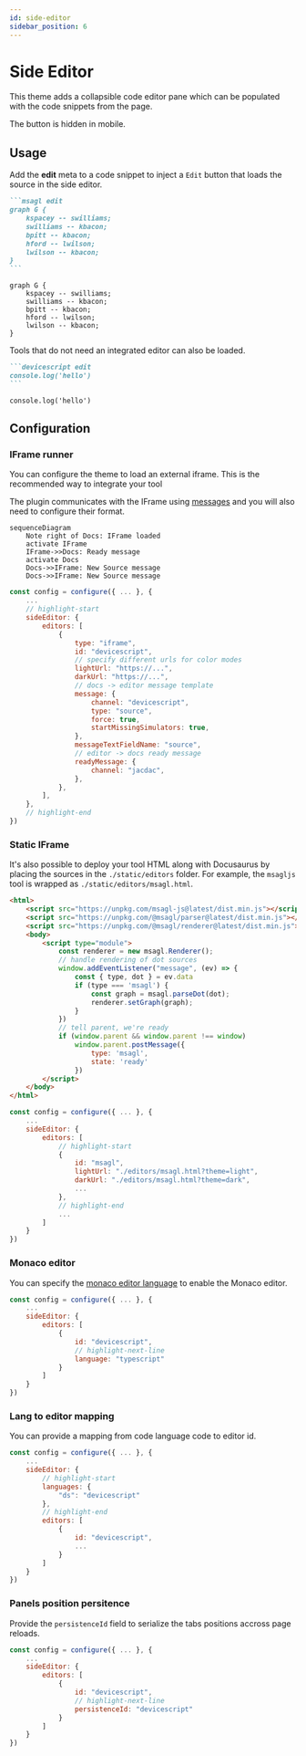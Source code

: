 ```yaml
---
id: side-editor
sidebar_position: 6
---
```



# Side Editor

This theme adds a collapsible code editor pane
which can be populated with the code snippets
from the page.

The button is hidden in mobile.

## Usage

Add the **edit** meta to a code snippet to inject a `Edit` button that loads the source in the side editor.

````markdown
```msagl edit
graph G {
    kspacey -- swilliams;
    swilliams -- kbacon;
    bpitt -- kbacon;
    hford -- lwilson;
    lwilson -- kbacon;
}
```
````

<BrowserWindow>

```msagl edit
graph G {
    kspacey -- swilliams;
    swilliams -- kbacon;
    bpitt -- kbacon;
    hford -- lwilson;
    lwilson -- kbacon;
}
```

</BrowserWindow>

Tools that do not need an integrated editor can also be loaded.

````markdown
```devicescript edit
console.log('hello')
```
````

<BrowserWindow>

```devicescript edit
console.log('hello')
```

</BrowserWindow>


## Configuration

### IFrame runner

You can configure the theme to load an external iframe. This is the recommended way to integrate your tool

The plugin communicates with the IFrame using [messages](https://developer.mozilla.org/en-US/docs/Web/API/Window/postMessage)
and you will also need to configure their format.

```mermaid
sequenceDiagram
    Note right of Docs: IFrame loaded
    activate IFrame
    IFrame->>Docs: Ready message
    activate Docs
    Docs->>IFrame: New Source message
    Docs->>IFrame: New Source message
```

```js title="./docusaurus.config.js"
const config = configure({ ... }, {
    ...
    // highlight-start
    sideEditor: {
        editors: [
            {
                type: "iframe",
                id: "devicescript",
                // specify different urls for color modes
                lightUrl: "https://...",
                darkUrl: "https://...",
                // docs -> editor message template
                message: {
                    channel: "devicescript",
                    type: "source",
                    force: true,
                    startMissingSimulators: true,
                },
                messageTextFieldName: "source",
                // editor -> docs ready message
                readyMessage: {
                    channel: "jacdac",
                },
            },
        ],
    },
    // highlight-end
})
```

### Static IFrame

It's also possible to deploy your tool HTML along with Docusaurus by placing the sources in the `./static/editors` folder.
For example, the `msagljs` tool is wrapped as `./static/editors/msagl.html`.

```html title="./static/editors/msagl.html"
<html>
    <script src="https://unpkg.com/msagl-js@latest/dist.min.js"></script>
    <script src="https://unpkg.com/@msagl/parser@latest/dist.min.js"></script>
    <script src="https://unpkg.com/@msagl/renderer@latest/dist.min.js"></script>
    <body>
        <script type="module">
            const renderer = new msagl.Renderer();
            // handle rendering of dot sources
            window.addEventListener("message", (ev) => {
                const { type, dot } = ev.data
                if (type === 'msagl') {
                    const graph = msagl.parseDot(dot);
                    renderer.setGraph(graph);
                }
            })
            // tell parent, we're ready
            if (window.parent && window.parent !== window)
                window.parent.postMessage({
                    type: 'msagl',
                    state: 'ready'
                })
        </script>
    </body>
</html>
```

```js title="./docusaurus.config.js"
const config = configure({ ... }, {
    ...
    sideEditor: {
        editors: [
            // highlight-start
            {
                id: "msagl",
                lightUrl: "./editors/msagl.html?theme=light",
                darkUrl: "./editors/msagl.html?theme=dark",
                ...
            },
            // highlight-end
            ...
        ]
    }
})
```

### Monaco editor

You can specify the [monaco editor language](https://microsoft.github.io/monaco-editor/)
to enable the Monaco editor.

```js title="./docusaurus.config.js"
const config = configure({ ... }, {
    ...
    sideEditor: {
        editors: [
            {
                id: "devicescript",
                // highlight-next-line
                language: "typescript"
            }
        ]
    }
})
```

### Lang to editor mapping

You can provide a mapping from code language code to editor id.

```js title="./docusaurus.config.js"
const config = configure({ ... }, {
    ...
    sideEditor: {
        // highlight-start
        languages: {
            "ds": "devicescript"
        },
        // highlight-end
        editors: [
            {
                id: "devicescript",
                ...
            }
        ]
    }
})
```

### Panels position persitence

Provide the `persistenceId` field to serialize the tabs positions accross page reloads.

```js title="./docusaurus.config.js"
const config = configure({ ... }, {
    ...
    sideEditor: {
        editors: [
            {
                id: "devicescript",
                // highlight-next-line
                persistenceId: "devicescript"
            }
        ]
    }
})
```
